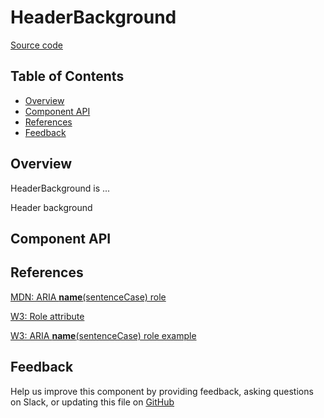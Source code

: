 
# HeaderBackground

[Source code](<https://github.com/leemonade/bubbles/tree/main/packages/components/common/HeaderBackground>)

## Table of Contents

<!-- START doctoc generated TOC please keep comment here to allow auto update -->
<!-- DON'T EDIT THIS SECTION, INSTEAD RE-RUN doctoc TO UPDATE -->

- [Overview](#overview)
- [Component API](#component-api)
- [References](#references)
- [Feedback](#feedback)

## Overview

HeaderBackground is ...

<ThemeProvider>
  <HeaderBackground>Header background</HeaderBackground>
</ThemeProvider>

## Component API

<Preview>
  <Story id="organisms-common-header-background--playground" />
</Preview>

<Props of={HeaderBackground} />

## References

[MDN: ARIA **name**(sentenceCase) role](<https://developer.mozilla.org/en-US/docs/Web/Accessibility/ARIA/Roles/header-background_role>)

[W3: Role attribute](https://www.w3.org/WAI/PF/HTML/wiki/RoleAttribute)

[W3: ARIA **name**(sentenceCase) role example](<https://www.w3.org/TR/2016/WD-wai-aria-practices-1.1-20160317/examples/header-background/header-background.html>)

## Feedback

Help us improve this component by providing feedback, asking questions on Slack, or updating this file on
[GitHub](<https://github.com/leemonade/bubbles/edit/main/packages/components/common/HeaderBackground.mdx>)
